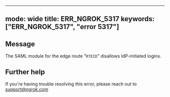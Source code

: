 
---
mode: wide
title: ERR_NGROK_5317
keywords: ["ERR_NGROK_5317", "error 5317"]
---

## Message
The SAML module for the edge route "`RTEID`" disallows IdP-initiated logins.




## Further help
If you're having trouble resolving this error, please reach out to [support@ngrok.com](mailto:support@ngrok.com?subject=Help%20with%20ERR_NGROK_5317)

